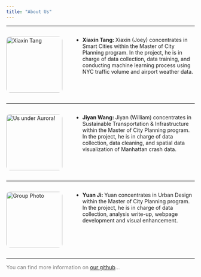 ```yaml
---
title: "About Us"
---
```


---

<div style="display: flex; gap: 10px; align-items: flex-start;">

<img src="images/xiaxin-headshot.png" alt="Xiaxin Tang" style="width: 150px; height: auto; border-radius: 10px; margin-right: 20px;">

<div>

  - **Xiaxin Tang: **
    Xiaxin (Joey) concentrates in Smart Cities within the Master of City Planning program. In the project, he is in charge of data collection, data training, and conducting machine learning process using NYC traffic volume and airport weather data.

</div>

</div>

---

<div style="display: flex; gap: 10px; align-items: flex-start;">

<img src="images/william-headshot.png" alt="Us under Aurora!" style="width: 150px; height: auto; border-radius: 10px; margin-right: 20px;">

<div>

  - **Jiyan Wang: **
    Jiyan (William) concentrates in Sustainable Transportation & Infrastructure within the Master of City Planning program. In the project, he is in charge of data collection, data cleaning, and spatial data visualization of Manhattan crash data.

</div>

</div>

---

<div style="display: flex; gap: 10px; align-items: flex-start;">

<img src="images/yuan-headshot.png" alt="Group Photo" style="width: 150px; height: auto; border-radius: 10px; margin-right: 20px;">

<div>

  - **Yuan Ji: **
    Yuan concentrates in Urban Design within the Master of City Planning program. In the project, he is in charge of data collection, analysis write-up, webpage development and visual enhancement.

</div>

</div>

---

<div>
  <p><span style="color:grey">You can find more information on [our github](https://github.com/Xiaxin-Tang/final)...</p>
</div>
